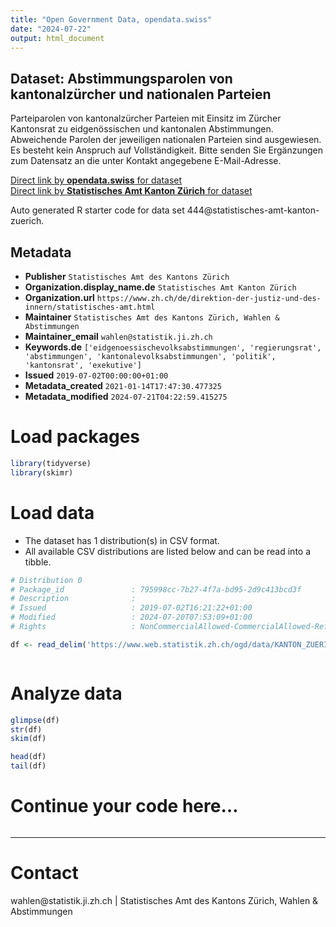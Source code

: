 ```yaml
---
title: "Open Government Data, opendata.swiss"
date: "2024-07-22"
output: html_document
---
```


## Dataset: Abstimmungsparolen von kantonalzürcher und nationalen Parteien

Parteiparolen von kantonalzürcher Parteien mit Einsitz im Zürcher Kantonsrat zu eidgenössischen und kantonalen Abstimmungen. Abweichende Parolen der jeweiligen nationalen Parteien sind ausgewiesen. Es besteht kein Anspruch auf Vollständigkeit. Bitte senden Sie Ergänzungen zum Datensatz an die unter Kontakt angegebene E-Mail-Adresse.

[Direct link by **opendata.swiss** for dataset](https://opendata.swiss/de/dataset/abstimmungsparolen-von-kantonalzurcher-und-nationalen-parteien)<br>
[Direct link by **Statistisches Amt Kanton Zürich** for dataset](https://www.zh.ch/de/politik-staat/wahlen-abstimmungen/abstimmungen.html)

Auto generated R starter code for data set 444@statistisches-amt-kanton-zuerich.

## Metadata

- **Publisher** `Statistisches Amt des Kantons Zürich`
- **Organization.display_name.de** `Statistisches Amt Kanton Zürich`
- **Organization.url** `https://www.zh.ch/de/direktion-der-justiz-und-des-innern/statistisches-amt.html`
- **Maintainer** `Statistisches Amt des Kantons Zürich, Wahlen & Abstimmungen`
- **Maintainer_email** `wahlen@statistik.ji.zh.ch`
- **Keywords.de** `['eidgenoessischevolksabstimmungen', 'regierungsrat', 'abstimmungen', 'kantonalevolksabstimmungen', 'politik', 'kantonsrat', 'exekutive']`
- **Issued** `2019-07-02T00:00:00+01:00`
- **Metadata_created** `2021-01-14T17:47:30.477325`
- **Metadata_modified** `2024-07-21T04:22:59.415275`


# Load packages

```r

library(tidyverse)
library(skimr)

```

# Load data

-   The dataset has 1 distribution(s) in CSV format.
-   All available CSV distributions are listed below and can be read into a tibble.

```r

# Distribution 0
# Package_id               : 795998cc-7b27-4f7a-bd95-2d9c413bcd3f
# Description              : 
# Issued                   : 2019-07-02T16:21:22+01:00
# Modified                 : 2024-07-20T07:53:09+01:00
# Rights                   : NonCommercialAllowed-CommercialAllowed-ReferenceRequired

df <- read_delim('https://www.web.statistik.zh.ch/ogd/data/KANTON_ZUERICH_abstimmungsparolen.csv')



```

# Analyze data

```r

glimpse(df)
str(df)
skim(df)

head(df)
tail(df)

```

# Continue your code here...

```r

```

------------------------------------------------------------------------

# Contact

wahlen@statistik.ji.zh.ch | Statistisches Amt des Kantons Zürich, Wahlen & Abstimmungen
